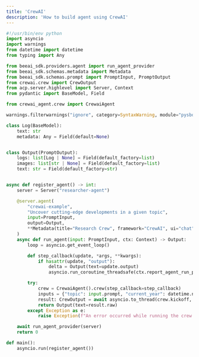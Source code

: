 ```yaml
---
title: 'CrewAI'
description: 'How to build agent using CrewAI'
---
```


```python main.ts
#!/usr/bin/env python
import asyncio
import warnings
from datetime import datetime
from typing import Any

from beeai_sdk.providers.agent import run_agent_provider
from beeai_sdk.schemas.metadata import Metadata
from beeai_sdk.schemas.prompt import PromptInput, PromptOutput
from crewai.crew import CrewOutput
from acp.server.highlevel import Server, Context
from pydantic import BaseModel, Field

from crewai_agent.crew import CrewaiAgent

warnings.filterwarnings("ignore", category=SyntaxWarning, module="pysbd")

class Log(BaseModel):
    text: str
    metadata: Any = Field(default=None)


class Output(PromptOutput):
    logs: list[Log | None] = Field(default_factory=list)
    images: list[str | None] = Field(default_factory=list)
    text: str = Field(default_factory=str)


async def register_agent() -> int:
    server = Server("researcher-agent")

    @server.agent(
        "crewai-example",
        "Uncover cutting-edge developments in a given topic",
        input=PromptInput,
        output=Output,
        **Metadata(title="Research Crew", framework="CrewAI", ui="chat", licence="Apache 2.0").model_dump(),
    )
    async def run_agent(input: PromptInput, ctx: Context) -> Output:
        loop = asyncio.get_event_loop()

        def step_callback(update, *args, **kwargs):
            if hasattr(update, "output"):
                delta = Output(text=update.output)
                asyncio.run_coroutine_threadsafe(ctx.report_agent_run_progress(delta=delta), loop)

        try:
            crew = CrewaiAgent().crew(step_callback=step_callback)
            inputs = {"topic": input.prompt, "current_year": datetime.now().year}
            result: CrewOutput = await asyncio.to_thread(crew.kickoff, inputs=inputs)
            return Output(text=result.raw)
        except Exception as e:
            raise Exception(f"An error occurred while running the crew: {e}")

    await run_agent_provider(server)
    return 0

def main():
    asyncio.run(register_agent())
```
